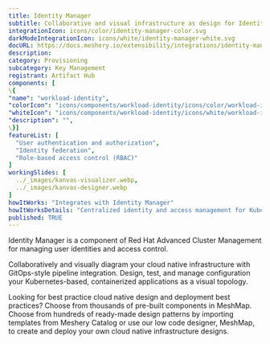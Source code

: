 ```yaml
---
title: Identity Manager
subtitle: Collaborative and visual infrastructure as design for Identity Manager
integrationIcon: icons/color/identity-manager-color.svg
darkModeIntegrationIcon: icons/white/identity-manager-white.svg
docURL: https://docs.meshery.io/extensibility/integrations/identity-manager
description: 
category: Provisioning
subcategory: Key Management
registrant: Artifact Hub
components: [
\{
"name": "workload-identity",
"colorIcon": "icons/components/workload-identity/icons/color/workload-identity-color.svg",
"whiteIcon": "icons/components/workload-identity/icons/white/workload-identity-white.svg",
"description": "",
\}]
featureList: [
  "User authentication and authorization",
  "Identity federation",
  "Role-based access control (RBAC)"
]
workingSlides: [
  ../_images/kanvas-visualizer.webp,
  ../_images/kanvas-designer.webp
]
howItWorks: "Integrates with Identity Manager"
howItWorksDetails: "Centralized identity and access management for Kubernetes clusters"
published: TRUE
---
```

<p>
Identity Manager is a component of Red Hat Advanced Cluster Management for managing user identities and access control.
</p>
<p>
    Collaboratively and visually diagram your cloud native infrastructure with GitOps-style pipeline integration. Design, test, and manage configuration your Kubernetes-based, containerized applications as a visual topology.
</p>
<p>
    Looking for best practice cloud native design and deployment best practices? Choose from thousands of pre-built components in MeshMap. Choose from hundreds of ready-made design patterns by importing templates from Meshery Catalog or use our low code designer, MeshMap, to create and deploy your own cloud native infrastructure designs.
</p>
